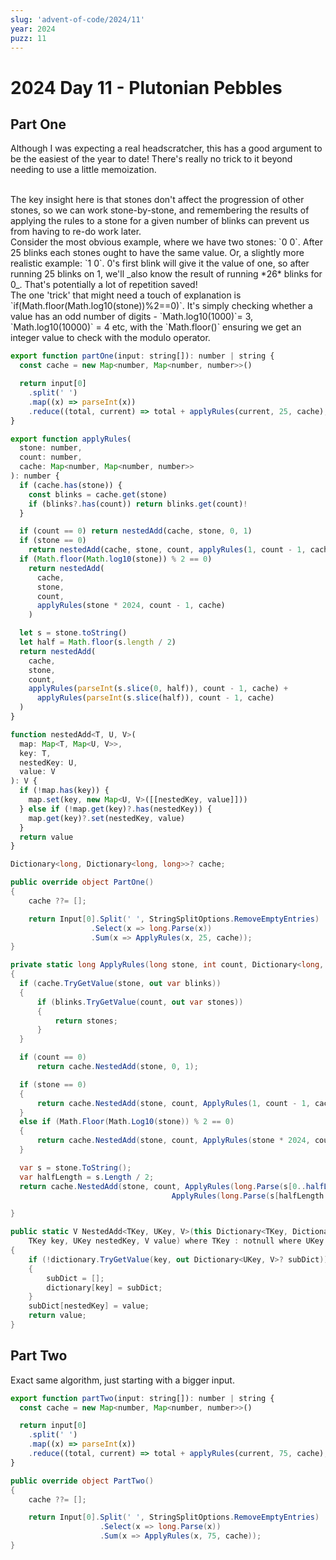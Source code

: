```yaml
---
slug: 'advent-of-code/2024/11'
year: 2024
puzz: 11
---
```


# 2024 Day 11 - Plutonian Pebbles

## Part One

Although I was expecting a real headscratcher, this has a good argument to be the easiest of the year to date! There's really no trick to it beyond needing to use a little memoization.

<br />
The key insight here is that stones don't affect the progression of other stones,
so we can work stone-by-stone, and remembering the results of applying the rules
to a stone for a given number of blinks can prevent us from having to re-do work
later.
<br />
Consider the most obvious example, where we have two stones: `0 0`. After 25 blinks
each stones ought to have the same value. Or, a slightly more realistic example:
`1 0`. 0's first blink will give it the value of one, so after running 25 blinks
on 1, we'll _also know the result of running *26* blinks for 0_. That's potentially
a lot of repetition saved!
<br />
The one 'trick' that might need a touch of explanation is `if(Math.floor(Math.log10(stone))%2==0)`.
It's simply checking whether a value has an odd number of digits - `Math.log10(1000)`=
3, `Math.log10(10000)` = 4 etc, with the `Math.floor()` ensuring we get an integer
value to check with the modulo operator.

<CodeBox boxname="one" names="typescript|C#">

```js
export function partOne(input: string[]): number | string {
  const cache = new Map<number, Map<number, number>>()

  return input[0]
    .split(' ')
    .map((x) => parseInt(x))
    .reduce((total, current) => total + applyRules(current, 25, cache), 0)
}

export function applyRules(
  stone: number,
  count: number,
  cache: Map<number, Map<number, number>>
): number {
  if (cache.has(stone)) {
    const blinks = cache.get(stone)
    if (blinks?.has(count)) return blinks.get(count)!
  }

  if (count == 0) return nestedAdd(cache, stone, 0, 1)
  if (stone == 0)
    return nestedAdd(cache, stone, count, applyRules(1, count - 1, cache))
  if (Math.floor(Math.log10(stone)) % 2 == 0)
    return nestedAdd(
      cache,
      stone,
      count,
      applyRules(stone * 2024, count - 1, cache)
    )

  let s = stone.toString()
  let half = Math.floor(s.length / 2)
  return nestedAdd(
    cache,
    stone,
    count,
    applyRules(parseInt(s.slice(0, half)), count - 1, cache) +
      applyRules(parseInt(s.slice(half)), count - 1, cache)
  )
}

function nestedAdd<T, U, V>(
  map: Map<T, Map<U, V>>,
  key: T,
  nestedKey: U,
  value: V
): V {
  if (!map.has(key)) {
    map.set(key, new Map<U, V>([[nestedKey, value]]))
  } else if (!map.get(key)?.has(nestedKey)) {
    map.get(key)?.set(nestedKey, value)
  }
  return value
}
```

```csharp
Dictionary<long, Dictionary<long, long>>? cache;

public override object PartOne()
{
    cache ??= [];

    return Input[0].Split(' ', StringSplitOptions.RemoveEmptyEntries)
                  .Select(x => long.Parse(x))
                  .Sum(x => ApplyRules(x, 25, cache));
}

private static long ApplyRules(long stone, int count, Dictionary<long, Dictionary<long, long>> cache)
{
  if (cache.TryGetValue(stone, out var blinks))
  {
      if (blinks.TryGetValue(count, out var stones))
      {
          return stones;
      }
  }

  if (count == 0)
      return cache.NestedAdd(stone, 0, 1);

  if (stone == 0)
  {
      return cache.NestedAdd(stone, count, ApplyRules(1, count - 1, cache));
  }
  else if (Math.Floor(Math.Log10(stone)) % 2 == 0)
  {
      return cache.NestedAdd(stone, count, ApplyRules(stone * 2024, count - 1, cache));
  }

  var s = stone.ToString();
  var halfLength = s.Length / 2;
  return cache.NestedAdd(stone, count, ApplyRules(long.Parse(s[0..halfLength]), count - 1, cache) +
                                    ApplyRules(long.Parse(s[halfLength..]), count - 1, cache));

}

public static V NestedAdd<TKey, UKey, V>(this Dictionary<TKey, Dictionary<UKey, V>> dictionary,
    TKey key, UKey nestedKey, V value) where TKey : notnull where UKey : notnull
{
    if (!dictionary.TryGetValue(key, out Dictionary<UKey, V>? subDict))
    {
        subDict = [];
        dictionary[key] = subDict;
    }
    subDict[nestedKey] = value;
    return value;
}
```

</CodeBox>

## Part Two

Exact same algorithm, just starting with a bigger input.

<CodeBox boxname="two" names="typescript|C#">

```js
export function partTwo(input: string[]): number | string {
  const cache = new Map<number, Map<number, number>>()

  return input[0]
    .split(' ')
    .map((x) => parseInt(x))
    .reduce((total, current) => total + applyRules(current, 75, cache), 0)
}
```

```csharp
public override object PartTwo()
{
    cache ??= [];

    return Input[0].Split(' ', StringSplitOptions.RemoveEmptyEntries)
                    .Select(x => long.Parse(x))
                    .Sum(x => ApplyRules(x, 75, cache));
}
```

</CodeBox>
